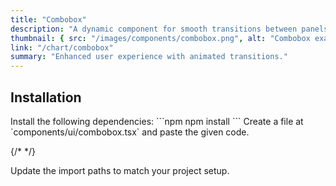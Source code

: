 ```yaml
---
title: "Combobox"
description: "A dynamic component for smooth transitions between panels."
thumbnail: { src: "/images/components/combobox.png", alt: "Combobox example" }
link: "/chart/combobox"
summary: "Enhanced user experience with animated transitions."
---
```


<ComponentPreview name="combobox-demo" />

## Installation

<Steps>

<Step>
Install the following dependencies:
</Step>
```npm
npm install 
```

<Step>
Create a file at `components/ui/combobox.tsx` and paste the given code.  
</Step>

{/* <CollapsibleSource name="combobox" /> */}

<Step>
Update the import paths to match your project setup.
</Step>

</Steps>